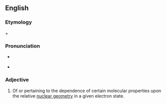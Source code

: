 ==English==

===Etymology===
{{prefix|stereo|electron|lang=en}} + {{m|en|ic}}

===Pronunciation===
* {{a|US}} {{IPA|stɛɹi.əˌilɛkˈtrɑnɪk|lang=en}}
* {{rhymes|ɒnɪk|lang=en}}

===Adjective===
{{en-adj|-}}

# {{lb|en|biochemistry}} Of or pertaining to the dependence of certain molecular properties upon the relative [[nuclear geometry]] in a given electron state.